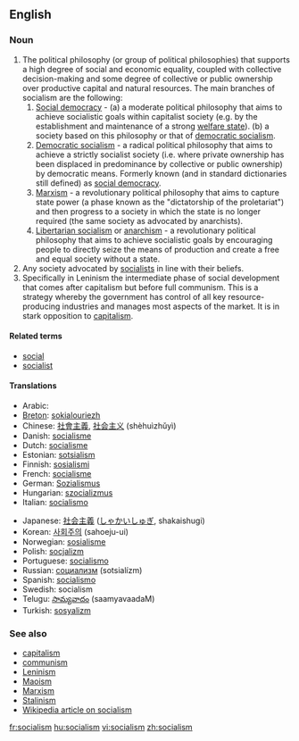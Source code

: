 ==English==
===Noun===
{{en-noun|-}}

#The political philosophy (or group of political philosophies) that supports a high degree of social and economic equality, coupled with collective decision-making and some degree of collective or public ownership over productive capital and natural resources. The main branches of socialism are the following:
##[[Social democracy]] - (a) a moderate political philosophy that aims to achieve socialistic goals within capitalist society (e.g. by the establishment and maintenance of a strong [[welfare state]]). (b) a society based on this philosophy or that of [[democratic socialism]].
##[[Democratic socialism]] - a radical political philosophy that aims to achieve a strictly socialist society (i.e. where private ownership has been displaced in predominance by collective or public ownership) by democratic means. Formerly known (and in standard dictionaries still defined) as [[social democracy]]. 
##[[Marxism]] - a revolutionary political philosophy that aims to capture state power (a phase known as the "dictatorship of the proletariat") and then progress to a society in which the state is no longer required (the same society as advocated by anarchists).
##[[Libertarian socialism]] or [[anarchism]] - a revolutionary political philosophy that aims to achieve socialistic goals by encouraging people to directly seize the means of production and create a free and equal society without a state.
#Any society advocated by [[socialists]] in line with their beliefs.
#Specifically in Leninism the intermediate phase of social development that comes after capitalism but before full communism. This is a strategy whereby the government has control of all key resource-producing industries and manages most aspects of the market. It is in stark opposition to [[capitalism]].

====Related terms====
*[[social]]
*[[socialist]]

====Translations====
{{top}}
*Arabic: {{ARchar|[[اشتراكية]]}} {{Unicode|(išterakíya)}} {{f}}
*[[Breton]]: [[sokialouriezh]] {{f}}
*Chinese: [[社會主義]], [[社会主义]] (shèhuìzhǔyì)
*Danish: [[socialisme]]
*Dutch: [[socialisme]] {{n}}
*Estonian: [[sotsialism]]
*Finnish: [[sosialismi]]
*French: [[socialisme]] {{m}}
*German: [[Sozialismus]] {{m}}
*Hungarian: [[szocializmus]]
*Italian: [[socialismo]] {{m}}
{{mid}}
*Japanese: [[社会主義]] ([[しゃかいしゅぎ]], shakaishugi)
*Korean: [[사회주의]] (sahoeju-ui)
*Norwegian: [[sosialisme]]
*Polish: [[socjalizm]] {{m}}
*Portuguese: [[socialismo]] {{m}}
*Russian: [[социализм]] (sotsialízm) {{m}}
*Spanish: [[socialismo]] {{m}}
*Swedish: socialism
*Telugu: [[సామ్యవాదం]] (saamyavaadaM)
*Turkish: [[sosyalizm]]
{{bottom}}

===See also===
*[[capitalism]]
*[[communism]]
*[[Leninism]]
*[[Maoism]]
*[[Marxism]]
*[[Stalinism]]
*[[w:Socialism|Wikipedia article on socialism]]

[[fr:socialism]]
[[hu:socialism]]
[[vi:socialism]]
[[zh:socialism]]